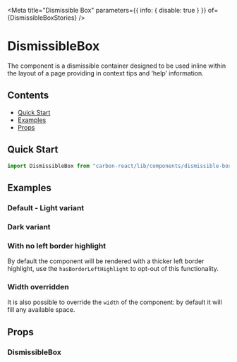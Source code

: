 

<Meta
  title="Dismissible Box"
  parameters={{ info: { disable: true } }}
  of={DismissibleBoxStories}
/>

# DismissibleBox

The component is a dismissible container designed to be used inline within the layout of a page providing in context tips
and ‘help’ information.

## Contents

- [Quick Start](#quick-start)
- [Examples](#examples)
- [Props](#props)

## Quick Start

```javascript
import DismissibleBox from "carbon-react/lib/components/dismissible-box";
```

## Examples

### Default - Light variant

<Canvas name="light variant" of={DismissibleBoxStories.DefaultLightVariant} />

### Dark variant

<Canvas name="dark variant" of={DismissibleBoxStories.DefaultDarkVariant} />

### With no left border highlight

By default the component will be rendered with a thicker left border highlight, use the `hasBorderLeftHighlight` to opt-out
of this functionality.

<Canvas
  name="with no left border highlight"
  of={DismissibleBoxStories.WithNoLeftBorderHighlight}
/>

### Width overridden

It is also possible to override the `width` of the component: by default it will fill any available space.

<Canvas name="width overridden" of={DismissibleBoxStories.WidthOverridden} />

## Props

### DismissibleBox

<ArgTypes of={DismissibleBoxStories} />
